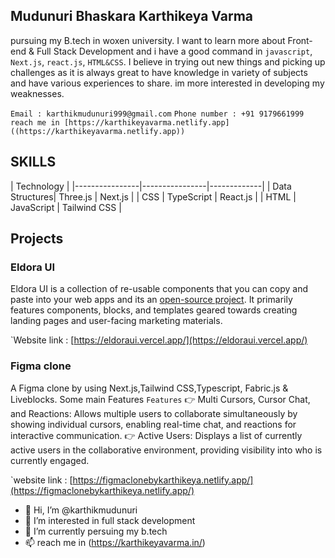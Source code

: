 ## Mudunuri Bhaskara Karthikeya Varma

pursuing my B.tech in woxen university. I want to learn more about Front-end & Full Stack Development and i have a good command in `javascript`, `Next.js`, `react.js`, `HTML&CSS`. I believe in trying out new things and picking up challenges as it is always great to have knowledge in variety of subjects and have various experiences to share. im more interested in developing my weaknesses.

`Email : karthikmudunuri999@gmail.com`
`Phone number : +91 9179661999`
`reach me in [https://karthikeyavarma.netlify.app]((https://karthikeyavarma.netlify.app))`

## SKILLS

| Technology                                    |
|----------------|----------------|-------------|
| Data Structures| Three.js       | Next.js     |
| CSS            | TypeScript     | React.js    | 
| HTML           | JavaScript     | Tailwind CSS |           


## Projects

### Eldora UI

Eldora UI is a collection of re-usable components that you can copy and paste into your web apps and its an [open-source project](https://github.com/karthikmudunuri/eldoraui). It primarily features components, blocks, and templates geared towards creating landing pages and user-facing marketing materials.

`Website link : [https://eldoraui.vercel.app/](https://eldoraui.vercel.app/)

### Figma clone

A Figma clone by using Next.js,Tailwind CSS,Typescript, Fabric.js & Liveblocks. Some main Features
`Features`
👉 Multi Cursors, Cursor Chat, and Reactions: Allows multiple users to collaborate simultaneously by showing individual cursors, enabling real-time chat, and reactions for interactive communication.
👉 Active Users: Displays a list of currently active users in the collaborative environment, providing visibility into who is currently engaged.

`website link : [https://figmaclonebykarthikeya.netlify.app/](https://figmaclonebykarthikeya.netlify.app/)











- 👋 Hi, I’m @karthikmudunuri
- 👀 I’m interested in full stack development
- 🌱 I’m currently persuing my b.tech
- 📫 reach me in (https://karthikeyavarma.in/)
